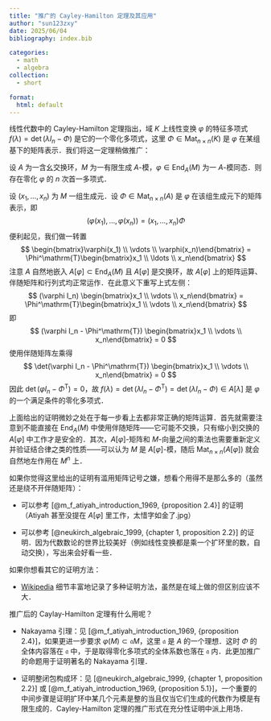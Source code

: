 ```yaml
---
title: "推广的 Cayley-Hamilton 定理及其应用"
author: "sun123zxy"
date: 2025/06/04
bibliography: index.bib

categories:
  - math
  - algebra
collection:
  - short

format:
  html: default
---
```


\newcommand{\End}{\operatorname{End}}
\newcommand{\diag}{\operatorname{diag}}
\newcommand{\Mat}{\operatorname{Mat}}
\newcommand{\injto}{\hookrightarrow}
\newcommand{\T}{\mathrm{T}}

线性代数中的 Cayley-Hamilton 定理指出，域 $K$ 上线性变换 $\varphi$ 的特征多项式 $f(\lambda) = \det(\lambda I_n - \Phi)$ 是它的一个零化多项式，这里 $\Phi \in \Mat_{n \times n}(K)$ 是 $\varphi$ 在某组基下的矩阵表示．我们将这一定理稍做推广：

:::{#thm-cayley-hamilton}

设 $A$ 为一含幺交换环，$M$ 为一有限生成 $A$-模，$\varphi \in \End_A(M)$ 为一 $A$-模同态．则存在零化 $\varphi$ 的 $n$ 次首一多项式．
:::

:::{.proof}

设 $(x_1, \ldots, x_n)$ 为 $M$ 一组生成元．设 $\Phi \in \Mat_{n \times n}(A)$ 是 $\varphi$ 在该组生成元下的矩阵表示，即
$$
(\varphi(x_1), \ldots, \varphi(x_n)) = (x_1, \ldots, x_n) \Phi
$$
便利起见，我们做一转置
$$
\begin{bmatrix}\varphi(x_1) \\ \vdots \\ \varphi(x_n)\end{bmatrix} = \Phi^\T \begin{bmatrix}x_1 \\ \ldots \\ x_n\end{bmatrix}
$$
注意 $A$ 自然地嵌入 $A[\varphi] \subset \End_A(M)$ 且 $A[\varphi]$ 是交换环，故 $A[\varphi]$ 上的矩阵运算、伴随矩阵和行列式均正常运作．在此意义下重写上式左侧：
$$
(\varphi I_n) \begin{bmatrix}x_1 \\ \vdots \\ x_n\end{bmatrix} = \Phi^\T \begin{bmatrix}x_1 \\ \vdots \\ x_n\end{bmatrix}
$$
即
$$
(\varphi I_n - \Phi^\T) \begin{bmatrix}x_1 \\ \vdots \\ x_n\end{bmatrix} = 0
$$
使用伴随矩阵左乘得
$$
\det(\varphi I_n - \Phi^\T) \begin{bmatrix}x_1 \\ \vdots \\ x_n\end{bmatrix} = 0
$$
因此 $\det(\varphi I_n - \Phi^\T) = 0$，故 $f(\lambda) = \det(\lambda I_n - \Phi^\T) = \det(\lambda I_n - \Phi) \in A[\lambda]$ 是 $\varphi$ 的一个满足条件的零化多项式．
:::

:::{.remark}

上面给出的证明微妙之处在于每一步看上去都非常正确的矩阵运算．首先就需要注意到不能直接在 $\End_A(M)$ 中使用伴随矩阵——它可能不交换，只有缩小到交换的 $A[\varphi]$ 中工作才是安全的．其次，$A[\varphi]$-矩阵和 $M$-向量之间的乘法也需要重新定义并验证结合律之类的性质——可以认为 $M$ 是 $A[\varphi]$-模，随后 $\Mat_{n\times n}(A[\varphi])$ 就会自然地左作用在 $M^n$ 上．
:::

:::{.remark}

如果你觉得这里给出的证明有滥用矩阵记号之嫌，想看个用得不是那么多的（虽然还是绕不开伴随矩阵）：

- 可以参考 [@m_f_atiyah_introduction_1969, {proposition 2.4}] 的证明（Atiyah 甚至没提在 $A[\varphi]$ 里工作，太惜字如金了.jpg）

- 可以参考 [@neukirch_algebraic_1999, {chapter 1, proposition 2.2}] 的证明．因为代数数论的世界比较美好（例如线性变换都是乘一个扩环里的数，自动交换），写出来会好看一些．

如果你想看其它的证明方法：

- [Wikipedia](https://en.wikipedia.org/wiki/Cayley%E2%80%93Hamilton_theorem) 细节丰富地记录了多种证明方法，虽然是在域上做的但区别应该不大．
:::

推广后的 Caylay-Hamilton 定理有什么用呢？

- Nakayama 引理：见 [@m_f_atiyah_introduction_1969, {proposition 2.4}]，如果更进一步要求 $\varphi (M) \subset \mathfrak a M$，这里 $\mathfrak a$ 是 $A$ 的一个理想．这时 $\Phi$ 的全体内容落在 $\mathfrak a$ 中，于是取得零化多项式的全体系数也落在 $\mathfrak a$ 内．此更加推广的命题用于证明著名的 Nakayama 引理．

- 证明整闭包构成环：见 [@neukirch_algebraic_1999, {chapter 1, proposition 2.2}] 或 [@m_f_atiyah_introduction_1969, {proposition 5.1}]，一个重要的中间步骤是证明扩环中某几个元素是整的当且仅当它们生成的代数作为模是有限生成的．Cayley-Hamilton 定理的推广形式在充分性证明中派上用场．